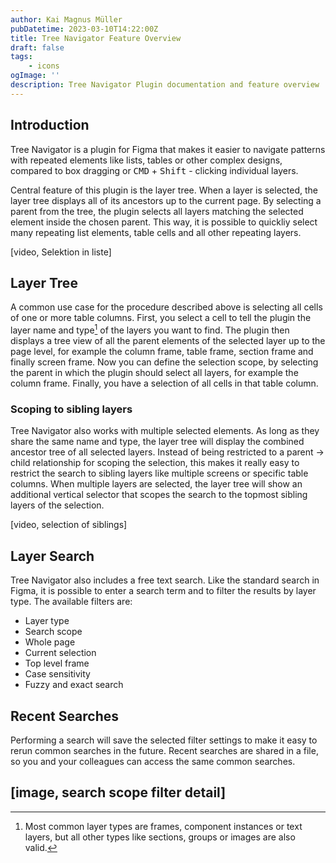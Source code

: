 ```yaml
---
author: Kai Magnus Müller
pubDatetime: 2023-03-10T14:22:00Z
title: Tree Navigator Feature Overview
draft: false
tags:
    - icons
ogImage: ''
description: Tree Navigator Plugin documentation and feature overview
---
```



## Introduction

Tree Navigator is a plugin for Figma that makes it easier to navigate patterns with repeated elements like lists, tables or other complex designs, compared to box dragging or <kbd>CMD</kbd> + <kbd>Shift</kbd> - clicking individual layers.

Central feature of this plugin is the layer tree. When a layer is selected, the layer tree displays all of its ancestors up to the current page. By selecting a parent from the tree, the plugin selects all layers matching the selected element inside the chosen parent. This way, it is possible to quickliy select many repeating list elements, table cells and all other repeating layers.

[video, Selektion in liste]

<Figure
	alt="Selecting and changing the color style of all links in the bookmark list with the layer tree."
	src="/video/tree-navigator/2023-03-28 14-30-24.mp4"
	type="video"
	aspectRatio="16/9"></Figure>

## Layer Tree

A common use case for the procedure described above is selecting all cells of one or more table columns. First, you select a cell to tell the plugin the layer name and type[^1] of the layers you want to find. The plugin then displays a tree view of all the parent elements of the selected layer up to the page level, for example the column frame, table frame, section frame and finally screen frame. Now you can define the selection scope, by selecting the parent in which the plugin should select all layers, for example the column frame. Finally, you have a selection of all cells in that table column.

<Figure
	alt=""
	src="https://res.cloudinary.com/dm3a0qioc/image/upload/v1680008433/LayerTree_02_i544hp.png"
	aspectRatio="16:10"></Figure>

### Scoping to sibling layers

Tree Navigator also works with multiple selected elements. As long as they share the same name and type, the layer tree will display the combined ancestor tree of all selected layers. Instead of being restricted to a parent -> child relationship for scoping the selection, this makes it really easy to restrict the search to sibling layers like multiple screens or specific table columns. When multiple layers are selected, the layer tree will show an additional vertical selector that scopes the search to the topmost sibling layers of the selection.

[video, selection of siblings]

## Layer Search

Tree Navigator also includes a free text search. Like the standard search in Figma, it is possible to enter a search term and to filter the results by layer type. The available filters are:

-   Layer type
-   Search scope
-   Whole page
-   Current selection
-   Top level frame
-   Case sensitivity
-   Fuzzy and exact search

## Recent Searches

Performing a search will save the selected filter settings to make it easy to rerun common searches in the future. Recent searches are shared in a file, so you and your colleagues can access the same common searches.

## [image, search scope filter detail]

[^1]: Most common layer types are frames, component instances or text layers, but all other types like sections, groups or images are also valid.
